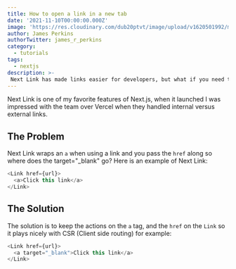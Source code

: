 ```yaml
---
title: How to open a link in a new tab
date: '2021-11-10T00:00:00.000Z'
image: 'https://res.cloudinary.com/dub20ptvt/image/upload/v1620501992/murder-mystery_tmmku1.jpg'
author: James Perkins
authorTwitter: james_r_perkins
category:
  - tutorials
tags:
  - nextjs
description: >-
 Next Link has made links easier for developers, but what if you need to open a external link in a new tab?
---
```


Next Link is one of my favorite features of Next.js, when it launched I was impressed with the team over Vercel when they handled internal versus external links. 

## The Problem

Next Link wraps an `a` when using a link and you pass the `href` along so where does the target="_blank" go? Here is an example of Next Link:

```javascript
<Link href={url}>
  <a>Click this link</a>
</Link>
```

## The Solution

The solution is to keep the actions on the `a` tag, and the `href` on the `Link` so it plays nicely with CSR (Client side routing) for example:

```javascript
<Link href={url}>
  <a target="_blank">Click this link</a>
</Link>
```